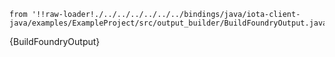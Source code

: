 
    from '!!raw-loader!./../../../../../../bindings/java/iota-client-java/examples/ExampleProject/src/output_builder/BuildFoundryOutput.java';

<CodeBlock className="language-java">
    {BuildFoundryOutput}
</CodeBlock>